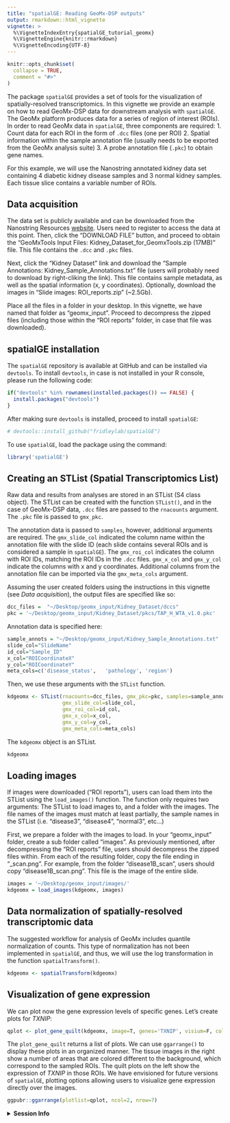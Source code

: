 ```yaml
---
title: "spatialGE: Reading GeoMx-DSP outputs"
output: rmarkdown::html_vignette
vignette: >
  %\VignetteIndexEntry{spatialGE_tutorial_geomx}
  %\VignetteEngine{knitr::rmarkdown}
  %\VignetteEncoding{UTF-8}
---
```


```r
knitr::opts_chunk$set(
  collapse = TRUE,
  comment = "#>"
)
```

The package `spatialGE` provides a set of tools for the visualization of spatially-resolved 
transcriptomics. In this vignette we provide an example on how to read GeoMx-DSP 
data for downstream analysis with `spatialGE`. The GeoMx platform produces data for
a series of region of interest (ROIs). In order to read GeoMx data in `spatialGE`, three
components are required: 
  1. Count data for each ROI in the form of `.dcc` files (one per ROI)
  2. Spatial information within the sample annotation file (usually needs to be exported from the GeoMx analysis suite)
  3. A probe annotation file (`.pkc`) to obtain gene names.

For this example, we will use the Nanostring annotated kidney data set containing 
4 diabetic kidney disease samples and 3 normal kidney samples. Each tissue slice 
contains a variable number of ROIs.

## Data acquisition
The data set is publicly available and can be downloaded from the Nanostring Resources 
[website](https://www.nanostring.com/resources/annotated-kidney-dataset/). Users
need to register to access the data at this point. Then, click the "DOWNLOAD FILE"
button, and proceed to obtain the "GeoMxTools Input Files: Kidney_Dataset_for_GeomxTools.zip (17MB)"
file. This file contains the `.dcc` and `.pkc` files.

Next, click the "Kidney Dataset" link and download the "Sample Annotations: Kidney_Sample_Annotations.txt"
file (users will probably need to download by right-cliking the link). This file 
contains sample metadata, as well as the spatial information (x, y coordinates). 
Optionally, download the images in "Slide images: ROI_reports.zip" (~2.5Gb).

Place all the files in a folder in your desktop. In this vignette, we have named that
folder as "geomx_input". Proceed to decompress the zipped files (including those
within the "ROI reports" folder, in case that file was downloaded).

## spatialGE installation
The `spatialGE` repository is available at GitHub and can be installed via `devtools`.
To install `devtools`, in case is not installed in your R console, please run the 
following code:
```r
if("devtools" %in% rownames(installed.packages()) == FALSE) {
  install.packages("devtools")
}
```

After making sure `devtools` is installed, proceed to install `spatialGE`:
```r
# devtools::install_github("fridleylab/spatialGE")
```

To use `spatialGE`, load the package using the command:
```r
library('spatialGE')
```

## Creating an STList (Spatial Transcriptomics List)
Raw data and results from analyses are stored in an STList (S4 class object). The STList
can be created with the function `STList()`, and in the case of GeoMx-DSP data, 
`.dcc` files are passed to the `rnacounts` argument. The `.pkc` file is passed to
`gmx_pkc`. 

The annotation data is passed to `samples`, however, additional arguments
are required. The `gmx_slide_col` indicated the column name within the annotation 
file with the slide ID (each slide contains several ROIs and is considered a sample
in `spatialGE`). The `gmx_roi_col` indicates the column with ROI IDs, matching the
ROI IDs in the `.dcc` files. `gmx_x_col` and `gmx_y_col` indicate the columns with
x and y coordinates. Additional columns from the annotation file can be imported 
via the `gmx_meta_cols` argument.

Assuming the user created folders using the instructions in this vignette 
(see *Data acquisition*), the output files are specified like so:
```r
dcc_files =  "~/Desktop/geomx_input/Kidney_Dataset/dccs"
pkc = '~/Desktop/geomx_input/Kidney_Dataset/pkcs/TAP_H_WTA_v1.0.pkc'
```

Annotation data is specified here:
```r
sample_annots = "~/Desktop/geomx_input/Kidney_Sample_Annotations.txt"
slide_col="SlideName"
id_col="Sample_ID"
x_col="ROICoordinateX"
y_col="ROICoordinateY"
meta_cols=c('disease_status',	'pathology', 'region')
```

Then, we use these arguments with the `STList` function.
```r
kdgeomx <- STList(rnacounts=dcc_files, gmx_pkc=pkc, samples=sample_annots,
                  gmx_slide_col=slide_col, 
                  gmx_roi_col=id_col, 
                  gmx_x_col=x_col, 
                  gmx_y_col=y_col, 
                  gmx_meta_cols=meta_cols)
```

The `kdgeomx` object is an STList.
```r
kdgeomx
```

## Loading images
If images were downloaded ("ROI reports"), users can load them into the STList using
the `load_images()` function. The function only requires two arguments: The STList to
load images to, and a folder with the images. The file names of the images must match
at least partially, the sample names in the STList (i.e. "disease3", "disease4",
"normal3", etc...)

First, we prepare a folder with the images to load. In your "geomx_input" folder, 
create a sub folder called "images". As previously mentioned, after decompressing
the "ROI reports" file, users should decompress the zipped files within. From each
of the resulting folder, copy the file ending in "_scan.png". For example, from 
the folder "disease1B_scan", users should copy "disease1B_scan.png". This file is the
image of the entire slide.
```r
images = '~/Desktop/geomx_input/images/'
kdgeomx = load_images(kdgeomx, images)
```

## Data normalization of spatially-resolved transcriptomic data
The suggested workflow for analysis of GeoMx includes quantile normalization of counts.
This type of normalization has not been implemented in `spatialGE`, and thus, we
will use the log transformation in the function `spatialTransform()`.
```r
kdgeomx <- spatialTransform(kdgeomx)
```

## Visualization of gene expression
We can plot now the gene expression levels of specific genes. Let's create plots 
for _TXNIP_:
```r
qplot <- plot_gene_quilt(kdgeomx, image=T, genes='TXNIP', visium=F, color_pal='sunset', ptsize=2)
```

The `plot_gene_quilt` returns a list of plots. We can use `ggarrange()` to display
these plots in an organized manner. The tissue images in the right show a number of
areas that are colored different to the background, which correspond to the sampled
ROIs. The quilt plots on the left show the expression of _TXNIP_ in those ROIs. We have 
envisioned for future versions of `spatialGE`, plotting options allowing users to
visiualize gene expression directly over the images.
```r
ggpubr::ggarrange(plotlist=qplot, ncol=2, nrow=7)
```

<details>
  <summary>**Session Info**</summary>
```r
sessionInfo()
```
</details>

